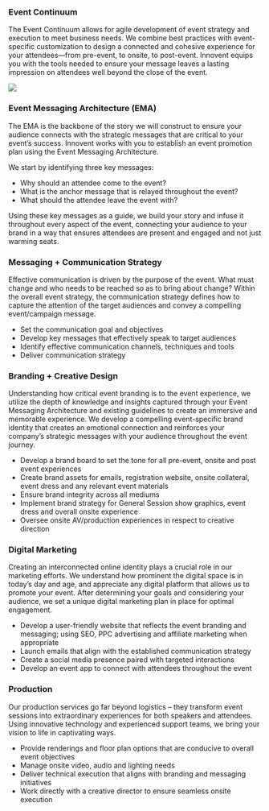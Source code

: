 
### Event Continuum

The Event Continuum allows for agile development of event strategy and execution to meet business needs. We combine best practices with event-specific customization to design a connected and cohesive experience for your attendees—from pre-event, to onsite, to post-event. Innovent equips you with the tools needed to ensure your message leaves a lasting impression on attendees well beyond the close of the event.

<img src={meetingsevents} />

### Event Messaging Architecture (EMA)

The EMA is the backbone of the story we will construct to ensure your audience connects with the strategic messages that are critical to your event’s success. Innovent works with you to establish an event promotion plan using the Event Messaging Architecture.

We start by identifying three key messages:

- Why should an attendee come to the event?
- What is the anchor message that is relayed throughout the event?
- What should the attendee leave the event with?

Using these key messages as a guide, we build your story and infuse it throughout every aspect of the event, connecting your audience to your brand in a way that ensures attendees are present and engaged and not just warming seats.

### Messaging + Communication Strategy

Effective communication is driven by the purpose of the event. What must change and who needs to be reached so as to bring about change? Within the overall event strategy, the communication strategy defines how to capture the attention of the target audiences and convey a compelling event/campaign message.

- Set the communication goal and objectives
- Develop key messages that effectively speak to target audiences
- Identify effective communication channels, techniques and tools
- Deliver communication strategy

### Branding + Creative Design

Understanding how critical event branding is to the event experience, we utilize the depth of knowledge and insights captured through your Event Messaging Architecture and existing guidelines to create an immersive and memorable experience. We develop a compelling event-specific brand identity that creates an emotional connection and reinforces your company’s strategic messages with your audience throughout the event journey.

- Develop a brand board to set the tone for all pre-event, onsite and post event experiences
- Create brand assets for emails, registration website, onsite collateral, event dress and any relevant event materials
- Ensure brand integrity across all mediums
- Implement brand strategy for General Session show graphics, event dress and overall onsite experience
- Oversee onsite AV/production experiences in respect to creative direction

### Digital Marketing

Creating an interconnected online identity plays a crucial role in our marketing efforts. We understand how prominent the digital space is in today’s day and age, and appreciate any digital platform that allows us to promote your event. After determining your goals and considering your audience, we set a unique digital marketing plan in place for optimal engagement.

- Develop a user-friendly website that reflects the event branding and messaging; using SEO, PPC advertising and affiliate marketing when appropriate
- Launch emails that align with the established communication strategy
- Create a social media presence paired with targeted interactions
- Develop an event app to connect with attendees throughout the event

### Production

Our production services go far beyond logistics – they transform event sessions into extraordinary experiences for both speakers and attendees. Using innovative technology and experienced support teams, we bring your vision to life in captivating ways.

- Provide renderings and floor plan options that are conducive to overall event objectives
- Manage onsite video, audio and lighting needs
- Deliver technical execution that aligns with branding and messaging initiatives
- Work directly with a creative director to ensure seamless onsite execution
